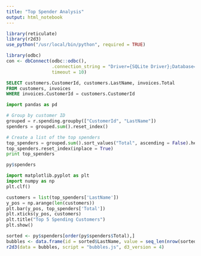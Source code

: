 ```yaml
---
title: "Top Spender Analysis"
output: html_notebook
---
```


```r
library(reticulate)
library(r2d3)
use_python("/usr/local/bin/python", required = TRUE)

library(odbc)
con <- dbConnect(odbc::odbc(), 
                 .connection_string = "Driver={SQLite Driver};Database=data/chinook.db", 
                 timeout = 10)

```

```sql
SELECT customers.CustomerId, customers.LastName, invoices.Total
FROM customers, invoices
WHERE invoices.CustomerId = customers.CustomerId
```

```python
import pandas as pd

# Group by customer ID
grouped = r.spending.groupby(["CustomerId", "LastName"])
spenders = grouped.sum().reset_index()

# Create a list of the top spenders
top_spenders = grouped.sum().sort_values("Total", ascending = False).head(5)
top_spenders.reset_index(inplace = True)
print top_spenders
```

```r
py$spenders
```



```python
import matplotlib.pyplot as plt
import numpy as np
plt.clf()

customers = list(top_spenders['LastName'])
y_pos = np.arange(len(customers))
plt.bar(y_pos, top_spenders['Total'])
plt.xticks(y_pos, customers)
plt.title("Top 5 Spending Customers")
plt.show()
```


```r
sorted <- py$spenders[order(py$spenders$Total),]
bubbles <- data.frame(id = sorted$LastName, value = seq_len(nrow(sorted)))
r2d3(data = bubbles, script = "bubbles.js", d3_version = 4)
```

